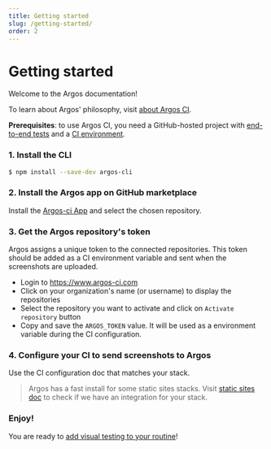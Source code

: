 ```yaml
---
title: Getting started
slug: /getting-started/
order: 2
---
```



# Getting started

Welcome to the Argos documentation!

To learn about Argos' philosophy, visit [about Argos CI](/about-argos-ci).

**Prerequisites**: to use Argos CI, you need a GitHub-hosted project with [end-to-end tests](https://kentcdodds.com/blog/static-vs-unit-vs-integration-vs-e2e-tests) and a [CI environment](https://docs.github.com/en/actions/automating-builds-and-tests/about-continuous-integration).

### 1. Install the CLI

```sh
$ npm install --save-dev argos-cli
```

### 2. Install the Argos app on GitHub marketplace

Install the [Argos-ci App](https://github.com/apps/argos-ci) and select the chosen repository.

### 3. Get the Argos repository's token

Argos assigns a unique token to the connected repositories. This token should be added as a CI environment variable and sent when the screenshots are uploaded.

- Login to https://www.argos-ci.com
- Click on your organization's name (or username) to display the repositories
- Select the repository you want to activate and click on `Activate repository` button
- Copy and save the `ARGOS_TOKEN` value. It will be used as a environment variable during the CI configuration.

### 4. Configure your CI to send screenshots to Argos

Use the CI configuration doc that matches your stack.

> Argos has a fast install for some static sites stacks. Visit [static sites doc](/static-sites/) to check if we have an integration for your stack.

### Enjoy!

You are ready to [add visual testing to your routine](/visual-testing-routine/)!

